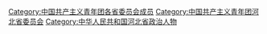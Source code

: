 [[Category:中国共产主义青年团各省委员会成员|Category:中国共产主义青年团各省委员会成员]]
[[Category:中国共产主义青年团河北省委员会|Category:中国共产主义青年团河北省委员会]]
[[Category:中华人民共和国河北省政治人物|Category:中华人民共和国河北省政治人物]]